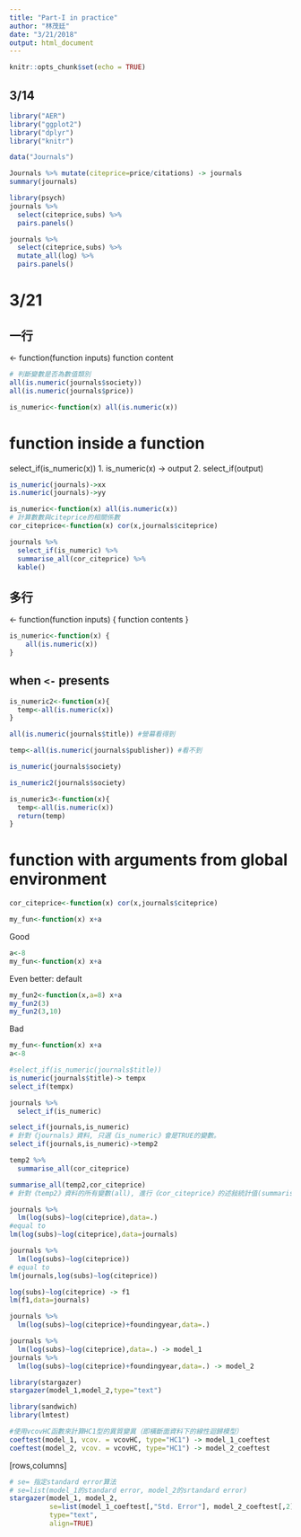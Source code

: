 ```yaml
---
title: "Part-I in practice"
author: "林茂廷"
date: "3/21/2018"
output: html_document
---
```


```r
knitr::opts_chunk$set(echo = TRUE)
```

## 3/14

```r
library("AER")
library("ggplot2")
library("dplyr")
library("knitr")

data("Journals")

Journals %>% mutate(citeprice=price/citations) -> journals
summary(journals)

library(psych)
journals %>% 
  select(citeprice,subs) %>%
  pairs.panels()

journals %>% 
  select(citeprice,subs) %>%
  mutate_all(log) %>%
  pairs.panels()
```

# 3/21

## 一行
<function name> <- function(function inputs) function content

```r
# 判斷變數是否為數值類別
all(is.numeric(journals$society))
all(is.numeric(journals$price))

is_numeric<-function(x) all(is.numeric(x))
```

# function inside a function
select_if(is_numeric(x))
1. is_numeric(x) -> output
2. select_if(output)

```r
is_numeric(journals)->xx
is.numeric(journals)->yy
```

```r
is_numeric<-function(x) all(is.numeric(x))
# 計算數數與citeprice的相關係數
cor_citeprice<-function(x) cor(x,journals$citeprice)

journals %>%  
  select_if(is_numeric) %>%
  summarise_all(cor_citeprice) %>%
  kable()
```


## 多行
<function name> <- function(function inputs) {
 function contents
} 

```r
is_numeric<-function(x) {
    all(is.numeric(x))
}
```

## when `<-` presents
```r
is_numeric2<-function(x){
  temp<-all(is.numeric(x))
}
```

```r
all(is.numeric(journals$title)) #營幕看得到

temp<-all(is.numeric(journals$publisher)) #看不到
```


```r
is_numeric(journals$society)
```

```r
is_numeric2(journals$society)
```

```r
is_numeric3<-function(x){
  temp<-all(is.numeric(x))
  return(temp)
}
```

# function with arguments from global environment
```r
cor_citeprice<-function(x) cor(x,journals$citeprice)
```

```r
my_fun<-function(x) x+a
```

Good
```r
a<-8
my_fun<-function(x) x+a
```

Even better: default
```r
my_fun2<-function(x,a=8) x+a
my_fun2(3)
my_fun2(3,10)
```

Bad
```r
my_fun<-function(x) x+a
a<-8
```

```r
#select_if(is_numeric(journals$title))
is_numeric(journals$title)-> tempx
select_if(tempx)
```

```r
journals %>%  
  select_if(is_numeric) 
```

```r
select_if(journals,is_numeric)
# 針對《journals》資料, 只選《is_numeric》會是TRUE的變數。
select_if(journals,is_numeric)->temp2
```


```r
temp2 %>%
  summarise_all(cor_citeprice) 

summarise_all(temp2,cor_citeprice)
# 針對《temp2》資料的所有變數(all), 進行《cor_citeprice》的述敍統計值(summarise)計算。
```

```r
journals %>% 
  lm(log(subs)~log(citeprice),data=.)
#equal to
lm(log(subs)~log(citeprice),data=journals)
```

```r
journals %>%
  lm(log(subs)~log(citeprice))
# equal to 
lm(journals,log(subs)~log(citeprice))
```

```r
log(subs)~log(citeprice) -> f1
lm(f1,data=journals)
```

```r
journals %>%
  lm(log(subs)~log(citeprice)+foundingyear,data=.)
```

```r
journals %>% 
  lm(log(subs)~log(citeprice),data=.) -> model_1
journals %>%
  lm(log(subs)~log(citeprice)+foundingyear,data=.) -> model_2
```

```r
library(stargazer)
stargazer(model_1,model_2,type="text")
```


```r
library(sandwich)
library(lmtest)

#使用vcovHC函數來計算HC1型的異質變異（即橫斷面資料下的線性迴歸模型）
coeftest(model_1, vcov. = vcovHC, type="HC1") -> model_1_coeftest
coeftest(model_2, vcov. = vcovHC, type="HC1") -> model_2_coeftest
```

[rows,columns]

```r
# se= 指定standard error算法
# se=list(model_1的standard error, model_2的srtandard error)
stargazer(model_1, model_2, 
          se=list(model_1_coeftest[,"Std. Error"], model_2_coeftest[,2]),
          type="text",
          align=TRUE)
```

